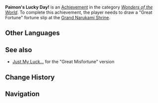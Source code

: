 {{Achievement Infobox
|title        = 
|id           = 81099
|order id     = 1100
|category     = Wonders of the World
|description  = Draw a "Great Fortune" fortune slip at the [[Grand Narukami Shrine]].
|requirements = 
|primogems    = 5
|tracking     = 
|hidden       = 1
|topic        = Fortune Slips
|type         = Exploration
}}
'''Paimon's Lucky Day!''' is an [[Achievement]] in the category ''[[Wonders of the World]]''. To complete this achievement, the player needs to draw a "Great Fortune" fortune slip at the [[Grand Narukami Shrine]].
<!--
==Trivia==

==Video Guides==
{{EVT
|video1   = 
|caption1 = 
}}
-->
==Other Languages==
{{Other Languages|default_hidden=1
|en      = Paimon's Lucky Day!
|zhs     = 派蒙的幸运日！
|zhs_rm  = Pàiméng de Xìngyùn Rì!
|zht     = 派蒙的幸運日！
|zht_rm  = Pàiméng de Xìngyùn Rì!
|ja      = パイモンのラッキーデー！
|ja_rm   = Paimon no Rakkii Dee!
|ko      = 페이몬의 럭키데이!
|ko_rm   = 
|es      = ¡Día de suerte para Paimon!
|fr      = Jour de chance pour Paimon !
|ru      = Счастливый день Паймон!
|th      = วันที่แสนโชคดีของ Paimon!
|th_rm   = 
|vi      = Ngày may mắn của Paimon!
|de      = Paimons Glückstag!
|id      = Hari Keberuntungan Paimon!
|pt      = Dia da Sorte de Paimon!
<!--
|zh_tl   = 
|ja_tl   = 
|ko_tl   = 
|es_tl   = 
|fr_tl   = 
|ru_tl   = 
|th_tl   = 
|vi_tl   = 
|de_tl   = 
|id_tl   = 
|pt_tl   = 
-->
}}

==See also==
* [[Just My Luck...]] for the "Great Misfortune" version

==Change History==
{{Change History|2.0}}
<!--
==References==
{{Reflist}}
-->
==Navigation==
{{Achievement Navbox|Wonders of the World|Exploration}}